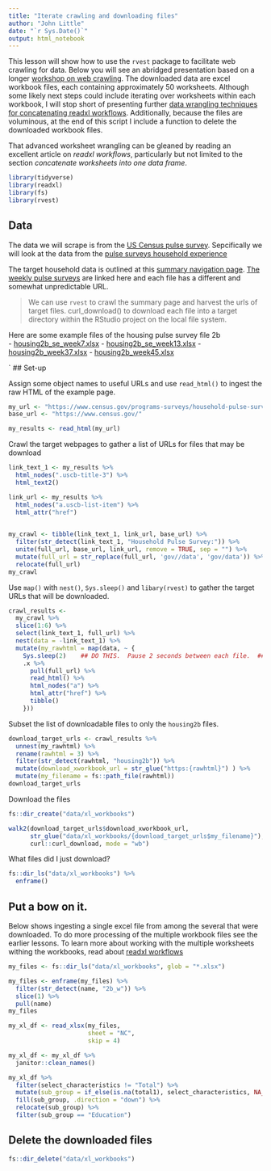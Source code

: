 ```yaml
---
title: "Iterate crawling and downloading files"
author: "John Little"
date: "`r Sys.Date()`"
output: html_notebook
---
```


This lesson will show how to use the `rvest` package to facilitate web crawling for data. Below you will see an abridged presentation based on a longer [workshop on web crawling](https://rfun.library.duke.edu/portfolio/scraping_workshop/).  The downloaded data  are excel workbook files, each containing approximately 50 worksheets.  Although some likely next steps could include iterating over worksheets within each workbook, I will stop short of presenting further [data wrangling techniques for concatenating readxl workflows](https://readxl.tidyverse.org/articles/readxl-workflows.html). Additionally, because the files are voluminous, at the end of this script I include a function to delete the downloaded workbook files.  

That advanced worksheet wrangling can be gleaned by reading an excellent article on _readxl workflows_, particularly but not limited to the section _concatenate worksheets into one data frame_. 

```r
library(tidyverse)
library(readxl)
library(fs)
library(rvest)
```

## Data

The data we will scrape is from the [US Census pulse survey](https://www.census.gov/newsroom/press-kits/2020/pulse-surveys.html).  Sepcifically we will look at the data from the [pulse surveys household experience](https://www.census.gov/data/experimental-data-products/household-pulse-survey.html) 

The target household data is outlined at this [summary navigation page](https://www.census.gov/programs-surveys/household-pulse-survey/data.html).  [The weekly pulse surveys](https://www.census.gov/data/tables/2020/demo/hhp/hhp13.html) are linked here and each file has a different and somewhat unpredictable URL.  

> We can use `rvest` to crawl the summary page and harvest the urls of target files.  curl_download() to download each file into a target directory within the RStudio project on  the local file system. 

Here are some example files of the housing pulse survey file 2b  
- [housing2b_se_week7.xlsx](https://www2.census.gov/programs-surveys/demo/tables/hhp/2020/wk7/housing2b_se_week7.xlsx)
- [housing2b_se_week13.xlsx](https://www2.census.gov/programs-surveys/demo/tables/hhp/2020/wk13/housing2b_se_week13.xlsx)
- [housing2b_week37.xlsx](https://www2.census.gov/programs-surveys/demo/tables/hhp/2021/wk37/housing2b_week37.xlsx)
- [housing2b_week45.xlsx](https://www2.census.gov/programs-surveys/demo/tables/hhp/2022/wk45/housing2b_week45.xlsx)

`
## Set-up

Assign some object names to useful URLs and use `read_html()` to ingest the raw HTML of the example page.

```r
my_url <- "https://www.census.gov/programs-surveys/household-pulse-survey/data.html"
base_url <- "https://www.census.gov/"

my_results <- read_html(my_url)
```

Crawl the target webpages to gather a list of URLs for files that may be download

```r
link_text_1 <- my_results %>% 
  html_nodes(".uscb-title-3") %>% 
  html_text2()

link_url <- my_results %>% 
  html_nodes("a.uscb-list-item") %>% 
  html_attr("href")
  

my_crawl <- tibble(link_text_1, link_url, base_url) %>% 
  filter(str_detect(link_text_1, "Household Pulse Survey:")) %>% 
  unite(full_url, base_url, link_url, remove = TRUE, sep = "") %>% 
  mutate(full_url = str_replace(full_url, 'gov//data', 'gov/data')) %>% 
  relocate(full_url)
my_crawl
```

Use `map()` with `nest()`, `Sys.sleep()` and `libary(rvest)` to gather the target URLs that will be downloaded.

```r
crawl_results <- 
  my_crawl %>% 
  slice(1:6) %>% 
  select(link_text_1, full_url) %>% 
  nest(data = -link_text_1) %>% 
  mutate(my_rawhtml = map(data, ~ {
    Sys.sleep(2)    ## DO THIS.  Pause 2 seconds between each file.  ##
    .x %>%
      pull(full_url) %>% 
      read_html() %>% 
      html_nodes("a") %>%
      html_attr("href") %>% 
      tibble() 
    }))
```


Subset the list of downloadable files to only the `housing2b` files.

```r
download_target_urls <- crawl_results %>% 
  unnest(my_rawhtml) %>% 
  rename(rawhtml = 3) %>% 
  filter(str_detect(rawhtml, "housing2b")) %>% 
  mutate(download_xworkbook_url = str_glue("https:{rawhtml}") ) %>% 
  mutate(my_filename = fs::path_file(rawhtml)) 
download_target_urls
```

Download the files 

```r
fs::dir_create("data/xl_workbooks")

walk2(download_target_urls$download_xworkbook_url, 
      str_glue("data/xl_workbooks/{download_target_urls$my_filename}"), 
      curl::curl_download, mode = "wb")
```

What files did I just download?

```r
fs::dir_ls("data/xl_workbooks") %>% 
  enframe()
```

## Put a bow on it.

Below shows ingesting a single excel file from among the several that were downloaded.  To do more processing of the multiple workbook files see the earlier lessons.  To learn more about working with the multiple worksheets withing the workbooks, read about [readxl workflows](https://readxl.tidyverse.org/articles/readxl-workflows.html)

```r
my_files <- fs::dir_ls("data/xl_workbooks", glob = "*.xlsx")

my_files <- enframe(my_files) %>% 
  filter(str_detect(name, "2b_w")) %>% 
  slice(1) %>%
  pull(name)
my_files

my_xl_df <- read_xlsx(my_files,
                      sheet = "NC", 
                      skip = 4)

my_xl_df <- my_xl_df %>% 
  janitor::clean_names()

my_xl_df %>% 
  filter(select_characteristics != "Total") %>% 
  mutate(sub_group = if_else(is.na(total1), select_characteristics, NA_character_)) %>% 
  fill(sub_group, .direction = "down") %>% 
  relocate(sub_group) %>% 
  filter(sub_group == "Education")
```
## Delete the downloaded files

```r
fs::dir_delete("data/xl_workbooks")
```

